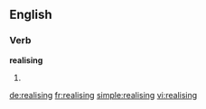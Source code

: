 ==English==

===Verb===
'''realising'''

# {{present participle of|[[realise]]}}

[[de:realising]]
[[fr:realising]]
[[simple:realising]]
[[vi:realising]]